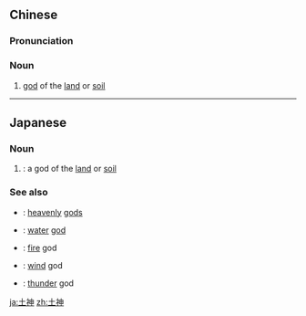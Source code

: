 ==Chinese==
{{zh-forms}}

===Pronunciation===
{{zh-pron
|m=tǔshén
|cat=n
}}

===Noun===
{{zh-noun}}

# [[god]] of the [[land]] or [[soil]]

----

==Japanese==
{{wikipedia|lang=ja}}
{{ja-kanjitab|ど|じん|yomi=o}}

===Noun===
{{ja-noun|どじん|rom=Dojin}}

# {{lb|ja|sort=どじん|mythology|Shinto}}: a god of the [[land]] or [[soil]]

===See also===
* {{ja-r|天神|^てんじん}}: [[heaven]]ly [[gods]]
* {{ja-r|水神|^すいじん}}: [[water]] [[god]]
* {{ja-r|火神|^かじん}}: [[fire]] god
* {{ja-r|風神|^ふうじん}}: [[wind]] god
* {{ja-r|雷神|^らいじん}}: [[thunder]] god

[[ja:土神]]
[[zh:土神]]